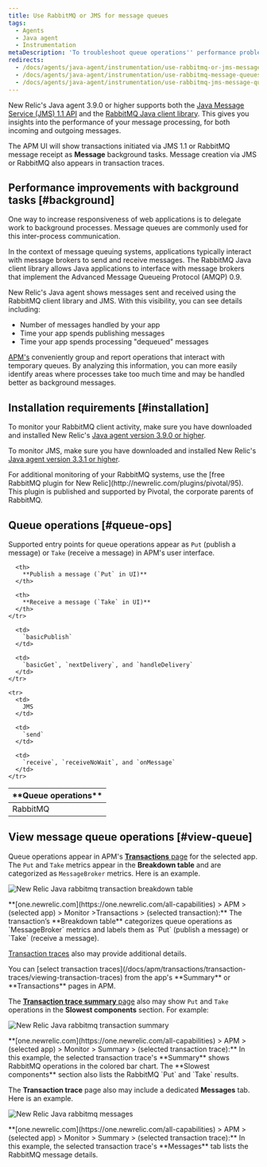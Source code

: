 ```yaml
---
title: Use RabbitMQ or JMS for message queues
tags:
  - Agents
  - Java agent
  - Instrumentation
metaDescription: 'To troubleshoot queue operations'' performance problems, use RabbitMQ with New Relic''s Java agent 3.9.0 or higher or JMS with Java agent 3.1.1 or higher.'
redirects:
  - /docs/agents/java-agent/instrumentation/use-rabbitmq-or-jms-message-queues
  - /docs/agents/java-agent/instrumentation/use-rabbitmq-message-queues
  - /docs/agents/java-agent/instrumentation/use-rabbitmq-jms-message-queues
---
```





New Relic's Java agent 3.9.0 or higher supports both the [Java Message Service (JMS) 1.1 API](https://docs.oracle.com/javaee/7/api/javax/jms/package-summary.html#package.description) and the [RabbitMQ Java client library](https://www.rabbitmq.com/java-client.html). This gives you insights into the performance of your message processing, for both incoming and outgoing messages.

The APM UI will show transactions initiated via JMS 1.1 or RabbitMQ message receipt as **Message** background tasks. Message creation via JMS or RabbitMQ also appears in transaction traces.

## Performance improvements with background tasks [#background]

One way to increase responsiveness of web applications is to delegate work to background processes. Message queues are commonly used for this inter-process communication.

In the context of message queuing systems, applications typically interact with message brokers to send and receive messages. The RabbitMQ Java client library allows Java applications to interface with message brokers that implement the Advanced Message Queueing Protocol (AMQP) 0.9.

New Relic's Java agent shows messages sent and received using the RabbitMQ client library and JMS. With this visibility, you can see details including:

* Number of messages handled by your app
* Time your app spends publishing messages
* Time your app spends processing "dequeued" messages

[APM's](#view-queue) conveniently group and report operations that interact with temporary queues. By analyzing this information, you can more easily identify areas where processes take too much time and may be handled better as background messages.

## Installation requirements [#installation]

To monitor your RabbitMQ client activity, make sure you have downloaded and installed New Relic's [Java agent version 3.9.0 or higher](/docs/release-notes/agent-release-notes/java-release-notes).

To monitor JMS, make sure you have downloaded and installed New Relic's [Java agent version 3.3.1 or higher](/docs/release-notes/agent-release-notes/java-release-notes/java-agent-331).

<Callout variant="tip">
  For additional monitoring of your RabbitMQ systems, use the [free RabbitMQ plugin for New Relic](http://newrelic.com/plugins/pivotal/95). This plugin is published and supported by Pivotal, the corporate parents of RabbitMQ.
</Callout>

## Queue operations [#queue-ops]

Supported entry points for queue operations appear as `Put` (publish a message) or `Take` (receive a message) in APM's user interface.

<table>
  <thead>
    <tr>
      <th width={150}>
        **Queue operations**
      </th>

      <th>
        **Publish a message (`Put` in UI)**
      </th>

      <th>
        **Receive a message (`Take` in UI)**
      </th>
    </tr>
  </thead>

  <tbody>
    <tr>
      <td>
        RabbitMQ
      </td>

      <td>
        `basicPublish`
      </td>

      <td>
        `basicGet`, `nextDelivery`, and `handleDelivery`
      </td>
    </tr>

    <tr>
      <td>
        JMS
      </td>

      <td>
        `send`
      </td>

      <td>
        `receive`, `receiveNoWait`, and `onMessage`
      </td>
    </tr>
  </tbody>
</table>

## View message queue operations [#view-queue]

Queue operations appear in APM's [**Transactions** page](/docs/apm/applications-menu/monitoring/transactions-dashboard) for the selected app. The `Put` and `Take` metrics appear in the **Breakdown table** and are categorized as `MessageBroker` metrics. Here is an example.

<img
  title="screen-rabbitmq-transaction.png"
  alt="New Relic Java rabbitmq transaction breakdown table"
  src={screenRabbitmqTransaction}
/>

<figcaption>
  **[one.newrelic.com](https://one.newrelic.com/all-capabilities) > APM > (selected app) > Monitor >Transactions > (selected transaction):** The transaction’s **Breakdown table** categorizes queue operations as `MessageBroker` metrics and labels them as `Put` (publish a message) or `Take` (receive a message).
</figcaption>

[Transaction traces](/docs/apm/transactions/transaction-traces/transaction-traces) also may provide additional details.

<Callout variant="tip">
  You can [select transaction traces](/docs/apm/transactions/transaction-traces/viewing-transaction-traces) from the app's **Summary** or **Transactions** pages in APM.
</Callout>

The [**Transaction trace summary** page](/docs/apm/transactions/transaction-traces/transaction-trace-summary) also may show `Put` and `Take` operations in the **Slowest components** section. For example:

<img
  title="screen-rabbitmq-trace-slowest.png"
  alt="New Relic Java rabbitmq transaction summary"
  src={screenRabbitmqTraceSlowest}
/>

<figcaption>
  **[one.newrelic.com](https://one.newrelic.com/all-capabilities) > APM > (selected app) > Monitor > Summary > (selected transaction trace):** In this example, the selected transaction trace's **Summary** shows RabbitMQ operations in the colored bar chart. The **Slowest components** section also lists the RabbitMQ `Put` and `Take` results.
</figcaption>

The **Transaction trace** page also may include a dedicated **Messages** tab. Here is an example.

<img
  title="screen-rabbitmq-messages.png"
  alt="New Relic Java rabbitmq messages"
  src={screenRabbitmqMessages}
/>

<figcaption>
  **[one.newrelic.com](https://one.newrelic.com/all-capabilities) > APM > (selected app) > Monitor > Summary > (selected transaction trace):** In this example, the selected transaction trace's **Messages** tab lists the RabbitMQ message details.
</figcaption>
